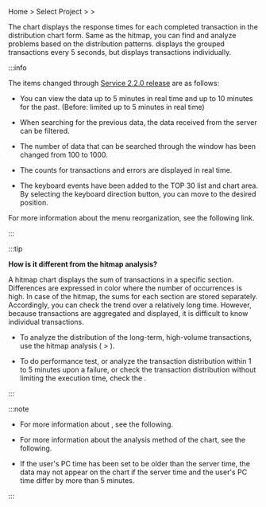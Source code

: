 Home > Select Project > <Cmdname sid="dashboard" className="uitext" /> > <Cmdname sid="transaction_map" className="uitext" />

The <Cmdname sid="transaction_map" className="uitext" /> chart displays the response times for each completed transaction in the distribution chart form. Same as the hitmap, you can find and analyze problems based on the distribution patterns. <Cmdname sid="hitmap" className="uitext" /> displays the grouped transactions every 5 seconds, but <Cmdname sid="transaction_map" className="uitext" /> displays transactions individually.

<ImgLang img='dashboard-transaction-map.png' desc='Transaction map' />

:::info

The items changed through [Service 2.2.0 release](../release-notes/service/service-2_2_x) are as follows:

- You can view the data up to 5 minutes in real time and up to 10 minutes for the past. (Before: limited up to 5 minutes in real time)

- When searching for the previous data, the data received from the server can be filtered.

- The number of data that can be searched through the <Cmdname sid="TTL06209" className="uitext" /> window has been changed from 100 to 1000.

- The counts for transactions and errors are displayed in real time.

- The keyboard events have been added to the <span class="uitext">TOP 30</span> list and chart area. By selecting the keyboard direction button, you can move to the desired position.

For more information about the <Cmdname sid="transaction_map" className="uitext" /> menu reorganization, see the <Link to="https://www.whatap.io/ko/blog/210/index.html">following link</Link>.

:::

:::tip 

**How is it different from the hitmap analysis?**

A hitmap chart displays the sum of transactions in a specific section. Differences are expressed in color where the number of occurrences is high. In case of the hitmap, the sums for each section are stored separately. Accordingly, you can check the trend over a relatively long time. However, because transactions are aggregated and displayed, it is difficult to know individual transactions.

- To analyze the distribution of the long-term, high-volume transactions, use the hitmap analysis (<Cmdname sid="analysis" className="uitext" /> > <Cmdname sid="hitmap" className="uitext" />).

- To do performance test, or analyze the transaction distribution within 1 to 5 minutes upon a failure, or check the transaction distribution without limiting the execution time, check the <Cmdname sid="transaction_map" className="uitext" />.

:::

:::note

- For more information about <Cmdname sid="hitmap" className="uitext" />, see <Link to="trs-view">the following</Link>.

- For more information about the analysis method of the <Cmdname sid="hitmap_transaction" className="uitext" /> chart, see <Link to="../best-practice-guides/about-apm-hitmap-class">the following</Link>.

- If the user's PC time has been set to be older than the server time, the data may not appear on the chart if the server time and the user's PC time differ by more than 5 minutes.

:::
